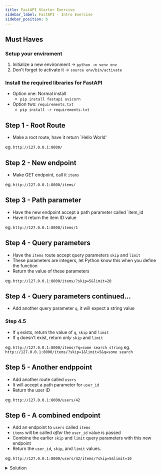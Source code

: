 ```yaml
---
title: FastAPI Starter Exercise
sidebar_label: FastAPI - Intro Exercise
sidebar_position: 6
---
```


## Must Haves

### Setup your enviroment

1. Initialize a new environment -> `python -m venv env`
2. Don't forget to activate it  -> `source env/bin/activate`

### Install the required libraries for FastAPI

- Option one: Normal install
  - `pip install fastapi uvicorn`
- Option two: `requirements.txt`
  - `pip install -r requirements.txt`

## Step 1 - Root Route

- Make a root route, have it return `Hello World'

eg. `http://127.0.0.1:8000/`

## Step 2 - New endpoint

- Make GET endpoint, call it `items`

eg. `http://127.0.0.1:8000/items/`

## Step 3 - Path parameter

- Have the new endpoint accept a path parameter called `item_id
- Have it return the item ID value

eg. `http://127.0.0.1:8000/items/1`

## Step 4 - Query parameters

- Have the `items` route accept query parameters `skip` and `limit`
- These parameters are integers, let Python know this when you define the function
- Return the value of these parameters

eg. `http://127.0.0.1:8000/items/?skip=5&limit=20`

## Step 4 - Query parameters continued...

- Add another query parameter `q`, it will expect a string value

### Step 4.5

- If `q` exists, return the value of `q`, `skip` and `limit`
- If `q` doesn't exist, return _only_ `skip` and `limit`

eg. `http://127.0.0.1:8000/items/?q=some search string`
eg. `http://127.0.0.1:8000/items/?skip=1&limit=5&q=some search`

## Step 5 - Another endppoint

- Add another route called `users`
- It will accept a path parameter for `user_id`
- Return the user ID

eg. `http://127.0.0.1:8000/users/42`

## Step 6 - A combined endpoint

- Add an endpoint to `users` called `items`
- `items` will be called _after_ the `user_id` value is passed
- Combine the earlier `skip` and `limit` query parameters with this new endpoint
- Return the `user_id`, `skip`, and `limit` values.

eg. `http://127.0.0.1:8000/users/42/items/?skip=5&limit=10`

<details>
<summary>Solution</summary>

```python
from fastapi import FastAPI

app = FastAPI()

# Create our root route
@app.get("/")
def read_root():
    return {"message": "Hello, World!"}

# Add a new GET endpoint
# It will accept a path parameter
@app.get("/items/{item_id}")
# Define the data type to return the proper data
# int will return an integer
def read_item(item_id: int):
    return {"item_id": item_id}

# Query Parameters? Sure!
@app.get("/items/")
# Define multiple data types
# We can also setup for query parameters
def read_items(skip: int = 0, limit: int = 10, q: str = None):
    if q:
        return {"skip": skip, "limit": limit, "q": q}
    else:
        return {"skip": skip, "limit": limit}

# Can this route take path parameters too? Yep!
@app.get("/users/{user_id}")
def read_user_items(user_id):
    return {"user_id": user_id}

# Path & Query Parameters? Why not!
@app.get("/users/{user_id}/items/")
def read_user_items(user_id, skip, limit):
    return {"user_id": user_id, "skip": skip, "limit": limit}

# Use this command to run the api locally
# uvicorn main:app --reload

```
</details>